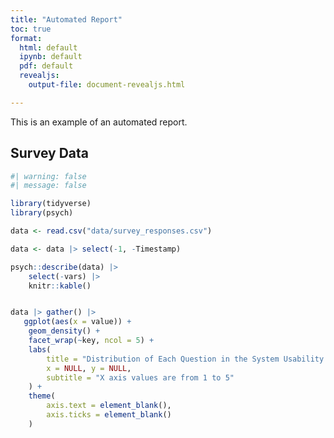 ```yaml
---
title: "Automated Report"
toc: true
format: 
  html: default
  ipynb: default
  pdf: default
  revealjs: 
    output-file: document-revealjs.html

---
```


This is an example of an automated report.



## Survey Data


```r
#| warning: false
#| message: false

library(tidyverse)
library(psych)
```


```r
data <- read.csv("data/survey_responses.csv")
```

```r
data <- data |> select(-1, -Timestamp)

psych::describe(data) |>
    select(-vars) |> 
    knitr::kable()


data |> gather() |> 
   ggplot(aes(x = value)) +
    geom_density() +
    facet_wrap(~key, ncol = 5) +
    labs(
        title = "Distribution of Each Question in the System Usability Scale",
        x = NULL, y = NULL,
        subtitle = "X axis values are from 1 to 5"
    ) +
    theme(
        axis.text = element_blank(),
        axis.ticks = element_blank()
    )
```


